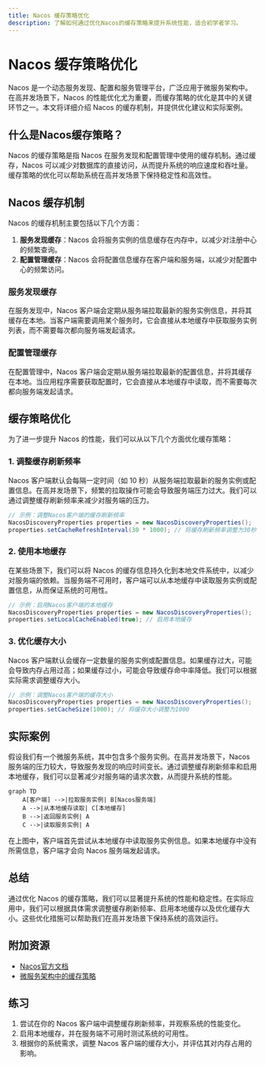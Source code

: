 ```yaml
---
title: Nacos 缓存策略优化
description: 了解如何通过优化Nacos的缓存策略来提升系统性能，适合初学者学习。
---
```


# Nacos 缓存策略优化

Nacos 是一个动态服务发现、配置和服务管理平台，广泛应用于微服务架构中。在高并发场景下，Nacos 的性能优化尤为重要，而缓存策略的优化是其中的关键环节之一。本文将详细介绍 Nacos 的缓存机制，并提供优化建议和实际案例。

## 什么是Nacos缓存策略？

Nacos 的缓存策略是指 Nacos 在服务发现和配置管理中使用的缓存机制。通过缓存，Nacos 可以减少对数据库的直接访问，从而提升系统的响应速度和吞吐量。缓存策略的优化可以帮助系统在高并发场景下保持稳定性和高效性。

## Nacos 缓存机制

Nacos 的缓存机制主要包括以下几个方面：

1. **服务发现缓存**：Nacos 会将服务实例的信息缓存在内存中，以减少对注册中心的频繁查询。
2. **配置管理缓存**：Nacos 会将配置信息缓存在客户端和服务端，以减少对配置中心的频繁访问。

### 服务发现缓存

在服务发现中，Nacos 客户端会定期从服务端拉取最新的服务实例信息，并将其缓存在本地。当客户端需要调用某个服务时，它会直接从本地缓存中获取服务实例列表，而不需要每次都向服务端发起请求。

### 配置管理缓存

在配置管理中，Nacos 客户端会定期从服务端拉取最新的配置信息，并将其缓存在本地。当应用程序需要获取配置时，它会直接从本地缓存中读取，而不需要每次都向服务端发起请求。

## 缓存策略优化

为了进一步提升 Nacos 的性能，我们可以从以下几个方面优化缓存策略：

### 1. 调整缓存刷新频率

Nacos 客户端默认会每隔一定时间（如 10 秒）从服务端拉取最新的服务实例或配置信息。在高并发场景下，频繁的拉取操作可能会导致服务端压力过大。我们可以通过调整缓存刷新频率来减少对服务端的压力。

```java
// 示例：调整Nacos客户端的缓存刷新频率
NacosDiscoveryProperties properties = new NacosDiscoveryProperties();
properties.setCacheRefreshInterval(30 * 1000); // 将缓存刷新频率调整为30秒
```

### 2. 使用本地缓存

在某些场景下，我们可以将 Nacos 的缓存信息持久化到本地文件系统中，以减少对服务端的依赖。当服务端不可用时，客户端可以从本地缓存中读取服务实例或配置信息，从而保证系统的可用性。

```java
// 示例：启用Nacos客户端的本地缓存
NacosDiscoveryProperties properties = new NacosDiscoveryProperties();
properties.setLocalCacheEnabled(true); // 启用本地缓存
```

### 3. 优化缓存大小

Nacos 客户端默认会缓存一定数量的服务实例或配置信息。如果缓存过大，可能会导致内存占用过高；如果缓存过小，可能会导致缓存命中率降低。我们可以根据实际需求调整缓存大小。

```java
// 示例：调整Nacos客户端的缓存大小
NacosDiscoveryProperties properties = new NacosDiscoveryProperties();
properties.setCacheSize(1000); // 将缓存大小调整为1000
```

## 实际案例

假设我们有一个微服务系统，其中包含多个服务实例。在高并发场景下，Nacos 服务端的压力较大，导致服务发现的响应时间变长。通过调整缓存刷新频率和启用本地缓存，我们可以显著减少对服务端的请求次数，从而提升系统的性能。

```mermaid
graph TD
    A[客户端] -->|拉取服务实例| B[Nacos服务端]
    A -->|从本地缓存读取| C[本地缓存]
    B -->|返回服务实例| A
    C -->|读取服务实例| A
```

在上图中，客户端首先尝试从本地缓存中读取服务实例信息。如果本地缓存中没有所需信息，客户端才会向 Nacos 服务端发起请求。

## 总结

通过优化 Nacos 的缓存策略，我们可以显著提升系统的性能和稳定性。在实际应用中，我们可以根据具体需求调整缓存刷新频率、启用本地缓存以及优化缓存大小。这些优化措施可以帮助我们在高并发场景下保持系统的高效运行。

## 附加资源

- [Nacos官方文档](https://nacos.io/zh-cn/docs/what-is-nacos.html)
- [微服务架构中的缓存策略](https://microservices.io/patterns/caching.html)

## 练习

1. 尝试在你的 Nacos 客户端中调整缓存刷新频率，并观察系统的性能变化。
2. 启用本地缓存，并在服务端不可用时测试系统的可用性。
3. 根据你的系统需求，调整 Nacos 客户端的缓存大小，并评估其对内存占用的影响。
